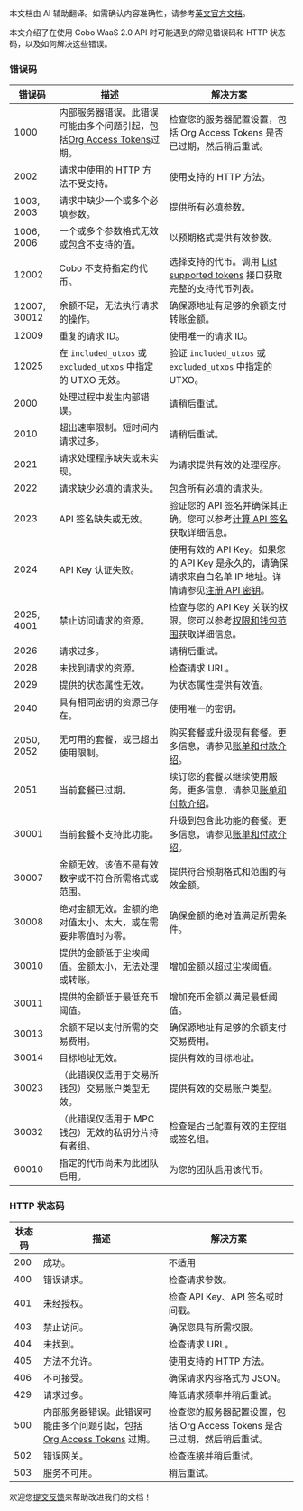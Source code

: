 <Note>本文档由 AI 辅助翻译。如需确认内容准确性，请参考[英文官方文档](https://www.cobo.com/developers/v2/guides/overview/introduction)。</Note>

本文介绍了在使用 Cobo WaaS 2.0 API 时可能遇到的常见错误码和 HTTP 状态码，以及如何解决这些错误。

### 错误码

| 错误码      | 描述                                                                                         | 解决方案                                                                                                                      |
|---------------------|---------------------------------------------------------------------------------------------------------|-----------------------------------------------------------------------------------------------------------------------------------|
| 1000                | 内部服务器错误。此错误可能由多个问题引起，包括[Org Access Tokens](/v2/apps/org-access-tokens)过期。 | 检查您的服务器配置设置，包括 Org Access Tokens 是否已过期，然后稍后重试。   |
| 2002                | 请求中使用的 HTTP 方法不受支持。                                                   | 使用支持的 HTTP 方法。                                                                                  |
| 1003, 2003                | 请求中缺少一个或多个必填参数。                                                         | 提供所有必填参数。                                                                                                  |
| 1006, 2006                | 一个或多个参数格式无效或包含不支持的值。                          | 以预期格式提供有效参数。                                                                                  |
| 12002          | Cobo 不支持指定的代币。                                                     | 选择支持的代币。调用 [List supported tokens](/v2/api-references/wallets/list-supported-tokens) 接口获取完整的支持代币列表。          |
| 12007, 30012        | 余额不足，无法执行请求的操作。                                                 | 确保源地址有足够的余额支付转账金额。                                                 |
| 12009          | 重复的请求 ID。                                       | 使用唯一的请求 ID。                                     |
| 12025          | 在 `included_utxos` 或 `excluded_utxos` 中指定的 UTXO 无效。                                                 | 验证 `included_utxos` 或 `excluded_utxos` 中指定的 UTXO。                                                 |
| 2000                | 处理过程中发生内部错误。                                                              | 请稍后重试。                                                                                                           |
| 2010                | 超出速率限制。短时间内请求过多。                                                  | 请稍后重试。                                                                                                           |
| 2021                | 请求处理程序缺失或未实现。                                                      | 为请求提供有效的处理程序。                                                                                          |
| 2022                | 请求缺少必填的请求头。                                                                | 包含所有必填的请求头。                                                                                                     |
| 2023                | API 签名缺失或无效。                                                                                      | 验证您的 API 签名并确保其正确。您可以参考[计算 API 签名](/v2/guides/overview/cobo-auth#calculate-the-api-signature)获取详细信息。                                                                                   |
| 2024                | API Key 认证失败。                                                                          | 使用有效的 API Key。如果您的 API Key 是永久的，请确保请求来自白名单 IP 地址。详情请参见[注册 API 密钥](https://manuals.cobo.com/cn/portal/developer-console/create-api-key)。 |
| 2025, 4001                | 禁止访问请求的资源。                                                             | 检查与您的 API Key 关联的权限。您可以参考[权限和钱包范围](/v2/guides/overview/permissions-and-scopes)获取详细信息。                                                                               |
| 2026                | 请求过多。                                                                                      | 请稍后重试。                                                                                                           |
| 2028                | 未找到请求的资源。                                                                   | 检查请求 URL。                                                                                                            |
| 2029                | 提供的状态属性无效。                                                                | 为状态属性提供有效值。                                                                                    |
| 2040                | 具有相同密钥的资源已存在。                                                            | 使用唯一的密钥。                                                                                                                 |
| 2050, 2052                | 无可用的套餐，或已超出使用限制。                                            | 购买套餐或升级现有套餐。更多信息，请参见[账单和付款介绍](https://manuals.cobo.com/cn/portal/bills-and-payments/introduction)。 |
| 2051           | 当前套餐已过期。                                                             | 续订您的套餐以继续使用服务。更多信息，请参见[账单和付款介绍](https://manuals.cobo.com/cn/portal/bills-and-payments/introduction)。                                              |
| 30001          | 当前套餐不支持此功能。                                           | 升级到包含此功能的套餐。更多信息，请参见[账单和付款介绍](https://manuals.cobo.com/cn/portal/bills-and-payments/introduction)。                   |
| 30007               | 金额无效。该值不是有效数字或不符合所需格式或范围。          | 提供符合预期格式和范围的有效金额。                                                                 |
| 30008               | 绝对金额无效。金额的绝对值太小、太大，或在需要非零值时为零。 | 确保金额的绝对值满足所需条件。                                                           |
| 30010               | 提供的金额低于尘埃阈值。金额太小，无法处理或转账。         | 增加金额以超过尘埃阈值。                                     |
| 30011               | 提供的金额低于最低充币阈值。                      | 增加充币金额以满足最低阈值。                |
| 30013               | 余额不足以支付所需的交易费用。                             | 确保源地址有足够的余额支付交易费用。                                       |
| 30014               | 目标地址无效。                                                    | 提供有效的目标地址。                                                                                |
| 30023               | （此错误仅适用于交易所钱包）交易账户类型无效。                                                                           | 提供有效的交易账户类型。                                                                      |
| 30032               | （此错误仅适用于 MPC 钱包）无效的私钥分片持有者组。                                                                          | 检查是否已配置有效的主控组或签名组。                                                                     |
| 60010          | 指定的代币尚未为此团队启用。                                   | 为您的团队启用该代币。                    |



### HTTP 状态码

| 状态码 | 描述        | 解决方案                                    |
| --------------- | ---------------------- | ----------------------------------------------- |
| 200             | 成功。                    | 不适用              |
| 400             | 错误请求。           | 检查请求参数。                   |
| 401             | 未经授权。          | 检查 API Key、API 签名或时间戳。 |
| 403             | 禁止访问。             | 确保您具有所需权限。       |
| 404             | 未找到。             | 检查请求 URL。                           |
| 405             | 方法不允许。    | 使用支持的 HTTP 方法。                    |
| 406             | 不可接受。        | 确保请求内容格式为 JSON。      |
| 429             | 请求过多。     | 降低请求频率并稍后重试。   |
| 500             | 内部服务器错误。此错误可能由多个问题引起，包括 [Org Access Tokens](/v2/apps/org-access-tokens) 过期。 | 检查您的服务器配置设置，包括 Org Access Tokens 是否已过期，然后稍后重试。                              |
| 502             | 错误网关。           | 检查连接并稍后重试。     |
| 503             | 服务不可用。   | 稍后重试。                                |

<Tip>欢迎您[提交反馈](https://forms.zohopublic.com/cobo/form/DocumentFeedbackForm/formperma/QvLOhxJv1_JMsJ-1dleZ8Itb_7rzN-LtgvsDdxosoVI)来帮助改进我们的文档！</Tip>